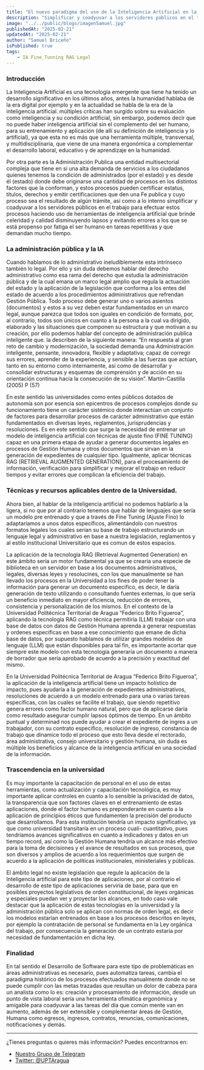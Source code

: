 ```yaml
---
title: "El nuevo paradigma del uso de la Inteligencia Artificial en la generación de documentos administrativos-legales en la Universidad Politécnica Territorial del Estado Aragua “Federico Brito Figueroa”"
description: "Simplificar y coadyuvar a los servidores públicos en el trabajo para efectuar estos procesos haciendo uso de herramientas de inteligencia artificial que brinde celeridad y calidad disminuyendo lapsos y evitando errores a los que se está propenso por fatiga el ser humano en tareas repetitivas y que demandan mucho tiempo."
image: "../../public/blogs/imagenSamuel.jpg"
publishedAt: "2025-02-21"
updatedAt: "2025-02-21"
author: "Samuel Briceño"
isPublished: true
tags:
    - IA Fine_Tunning RAG Legal
---
```


### Introducción

La Inteligencia Artificial es una tecnología emergente que tiene ha tenido un desarrollo significativo en los últimos años, antes la humanidad hablaba de la era digital por ejemplo y en la actualidad se habla de la era de la inteligencia artificial. múltiples críticas han surgido sobre su evaluación como inteligencia y su condición artificial, sin embargo, podemos decir que no puede haber inteligencia artificial sin el complemento del ser humano, para su entrenamiento y aplicación (de allí su definición de inteligencia y lo artificial), ya que esta no es más que una herramienta múltiple, transversal, y multidisciplinaria, que viene de una manera ergonómica a complementar el desarrollo laboral, educativo y de aprendizaje en la humanidad.

Por otra parte es la Administración Publica una entidad multisectorial compleja que tiene en si una alta demanda de servicios a los ciudadanos quienes tenemos la condición de administrados (por el estado) y es desde él (estado) donde debe originarse una cantidad de procesos en los distintos factores que la conforman, y estos procesos pueden certificar estatus, títulos, derechos y emitir certificaciones que den una Fe publica y cuyo proceso sea el resultado de algún trámite, así como a lo interno simplificar y coadyuvar a los servidores públicos en el trabajo para efectuar estos procesos haciendo uso de herramientas de inteligencia artificial que brinde celeridad y calidad disminuyendo lapsos y evitando errores a los que se está propenso por fatiga el ser humano en tareas repetitivas y que demandan mucho tiempo.

### La administración pública y la IA 

Cuando hablamos de lo administrativo ineludiblemente esta intrínseco también lo legal. Por ello y sin duda debemos hablar del derecho administrativo como esa rama del derecho que estudia la administración pública y de la cual emana un marco legal amplio que regula la actuación del estado y la aplicación de la legislación que conforma a los entes del estado de acuerdo a los procedimientos administrativos que refrendan Gestión Pública. Todo proceso debe generar uno o varios asientos (documentos) y estos a su vez deben estar fundamentados en un marco legal, aunque parezca que todos son iguales en condición de formato, por, al contrario, todos son únicos en cuanto a la persona a la cual va dirigido, elaborado y las situaciones que componen su estructura y que motivan a su creación, por ello podemos hablar del concepto de administración publica inteligente que. la describen de la siguiente manera: 
“En respuesta al gran reto de cambio y modernización, la sociedad demanda una Administración inteligente, pensante, innovadora, flexible y adaptativa; capaz de corregir sus errores, aprender de la experiencia, y sensible a las fuerzas que actúan, tanto en su entorno como internamente, así como de desarrollar y consolidar estructuras y esquemas de comprensión y de acción en su orientación continua hacia la consecución de su visión”. Martín-Castilla (2005) P (57)

En este sentido las universidades como entes públicos dotados de autonomía son por esencia son epicentros de procesos complejos donde su funcionamiento tiene un carácter sistémico donde interactúan un conjunto de factores para desarrollar procesos de carácter administrativo que están fundamentados en diversas leyes, reglamentos, jurisprudencias y resoluciones. Es en este sentido que surge la necesidad de entrenar un modelo de inteligencia artificial con técnicas de ajuste fino (FINE TUNING) capaz en una primera etapa de ayudar a generar documentos legales en procesos de Gestión Humana y otros documentos que sirvan en la generación de expedientes de cualquier tipo. Igualmente, aplicar técnicas  RAG (RETRIEVAL AUGMENTED GENERATION), para el procesamiento de información, verificación para simplificar y mejorar el trabajo en reducir tiempos y evitar errores que complican la eficiencia del trabajo.

### Técnicas y recursos aplicables dentro de la Universidad.

Ahora bien, al hablar de la inteligencia artificial no podemos hablarlo a la ligera, si no que por al contrario tenemos que hablar de lenguajes que sería un modelo pre entrenado y que a través de Fine Tuning (Ajuste Fino) lo adaptaríamos a unos datos específicos, alimentándolo con nuestros formatos legales los cuales serían su base de trabajo estructurando un lenguaje legal y administrativo en base a nuestra legislación, reglamentos y al estilo institucional Universitario que es comun de estos espacios.

La aplicación de la tecnología RAG (Retrieval Augmented Generation) en este ámbito sería un motor fundamental ya que se crearía una especie de biblioteca en un servidor en base a los documentos administrativos, legales, diversas leyes y resolucines, con los que manualmente se han llevado los procesos en la Universidad a los fines de poder tener la información para generar un documento especifico, es decir, le daría generación de texto utilizando o consultando fuentes externas, lo que sería un beneficio inmediato en mayor eficiencia, reducción de errores, consistencia y personalización de los mismos. En el contexto de la Universidad Politécnica Territorial de Aragua “Federico Brito Figueroa”, aplicando la tecnología RAG como técnica permitiría (LLM)  trabajar con una base de datos con datos de Gestión Humana aprenda a generar respuestas y ordenes especificas en base a ese conocimiento que emane de dicha base de datos, por supuesto hablamos de utilizar grandes modelos de lenguaje (LLM) que están disponibles para tal fin, es importante acortar que siempre este modelo con esta tecnología generaría un documento a manera de borrador que sería aprobado de acuerdo a la precisión y exactitud del mismo. 

En la Universidad Politécnica Territorial de Aragua “Federico Brito Figueroa”, la aplicación de la inteligencia artificial tiene un impacto holístico de impacto, pues ayudaría a la generación de expedientes administrativos, resoluciones de acuerdo a un modelo entrenado para una o varias tareas específicas, con las cuales se facilite el trabajo, que siendo repetitivo genera errores como factor humano natural, pero que de aplicarse daría como resultado asegurar cumplir lapsos óptimos de tiempo. En un ámbito puntual y determinad nos puede ayudar a crear el expediente de ingres a un trabajador, con su contrato especifico, resolución de ingreso, constancia de trabajo que dinamice todo el proceso que esto lleva desde el rectorado, área administrativa, consejo universitario y gestión humana, sin duda es múltiple los beneficios y alcance de la inteligencia artificial en una sociedad de la información.

### Trascendencia en la universidad
Es muy importante la capacitación de personal en el uso de estas herramientas, como actualización y capacitación tecnológica, es muy importante aplicar controles en cuanto a lo sensible la privacidad de datos, la transparencia que son factores claves en el entrenamiento de estas aplicaciones, donde el factor humano es preponderante en cuanto a la aplicación de principios éticos que fundamenten la precisión del producto que desarrollamos.
Para esta institución tendría un impacto significativo, ya que como universidad transitaría en un proceso cuali- cuantitativo, pues tendríamos avances significativos en cuanto a indicadores y datos en un tiempo record, así como la Gestión Humana tendría un alcance más efectivo para la toma de decisiones y el avance de resultados en sus procesos, que son diversos y amplios de acuerdo a los requerimientos que surgen de acuerdo a la aplicación de políticas institucionales, ministeriales y públicas.

El ámbito legal no existe legislación que regule la aplicación de la Inteligencia artificial para este tipo de aplicaciones, por al contrario el desarrollo de este tipo de aplicaciones serviría de base, para que en posibles proyectos legislativos de orden constitucional, de leyes orgánicas y especiales puedan ver y proyectar los alcances, en todo caso vale destacar que la aplicación de estas tecnologías en la universidad y la administración pública solo se aplican con normas de orden legal, es decir los modelos estarían entrenados en base a los procesos descritos en leyes, por ejemplo la contratación de personal se fundamenta en la Ley orgánica del trabajo, por consecuencia la generación de un contrato estaría por necesidad de fundamentación en dicha ley.

### Finalidad
En tal sentido el Desarrollo de Software para este tipo de problemáticas en áreas administrativas es necesario, pues automatiza tareas, cambia el paradigma histórico de los procesos efectuados manualmente donde no se puede cumplir con las metas trazadas que resultan un dolor de cabeza para un analista como lo es: creación y procesamiento de información, desde un punto de vista laboral sería una herramienta ofimática ergonómica y amigable para coadyuvar a las tareas del día que común mente van en aumento, además de ser extensible y complementar áreas de Gestión, Humana como egresos, ingresos, contratos, renuncias, comunicaciones, notificaciones y demás.

---

¿Tienes preguntas o quieres más información? Puedes encontrarnos en:

- [Nuestro Grupo de Telegram](https://t.me/)
- [Twitter: @UPTAragua](https://twitter.com/UPTAragua)

